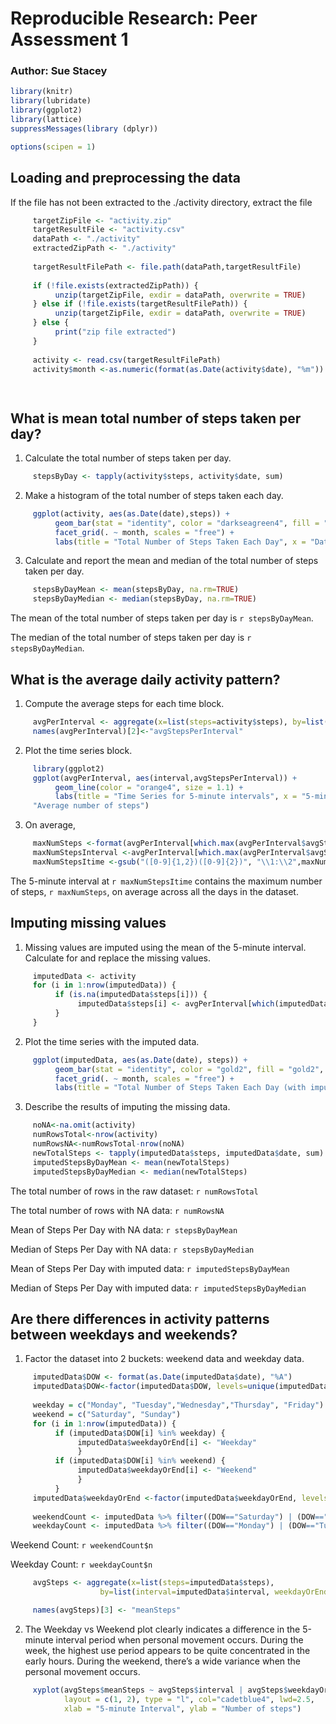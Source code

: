 # Reproducible Research: Peer Assessment 1

### Author:  Sue Stacey

```r
library(knitr)
library(lubridate)
library(ggplot2)
library(lattice)
suppressMessages(library (dplyr))

options(scipen = 1)
```

## Loading and preprocessing the data
If the file has not been extracted to the ./activity directory, extract the file
```r
     targetZipFile <- "activity.zip"
     targetResultFile <- "activity.csv"
     dataPath <- "./activity"
     extractedZipPath <- "./activity"
     
     targetResultFilePath <- file.path(dataPath,targetResultFile)
     
     if (!file.exists(extractedZipPath)) {
          unzip(targetZipFile, exdir = dataPath, overwrite = TRUE)
     } else if (!file.exists(targetResultFilePath)) {
          unzip(targetZipFile, exdir = dataPath, overwrite = TRUE)
     } else {
          print("zip file extracted")
     }
     
     activity <- read.csv(targetResultFilePath)
     activity$month <-as.numeric(format(as.Date(activity$date), "%m"))

     
```

## What is mean total number of steps taken per day?
1.  Calculate the total number of steps taken per day.
```r
     stepsByDay <- tapply(activity$steps, activity$date, sum)
```
2. Make a histogram of the total number of steps taken each day.
```r
     ggplot(activity, aes(as.Date(date),steps)) +
          geom_bar(stat = "identity", color = "darkseagreen4", fill = "darkseagreen4", width =.6) + 
          facet_grid(. ~ month, scales = "free") +
          labs(title = "Total Number of Steps Taken Each Day", x = "Date", y = "Number of steps")
```

3. Calculate and report the mean and median of the total number of steps taken per day.
```r
     stepsByDayMean <- mean(stepsByDay, na.rm=TRUE)
     stepsByDayMedian <- median(stepsByDay, na.rm=TRUE)
```
The mean of the total number of steps taken per day is `r stepsByDayMean`.

The median of the total number of steps taken per day is `r stepsByDayMedian`.

## What is the average daily activity pattern?
1. Compute the average steps for each time block.
```r
     avgPerInterval <- aggregate(x=list(steps=activity$steps), by=list(interval=activity$interval), FUN=mean, na.rm=TRUE)
     names(avgPerInterval)[2]<-"avgStepsPerInterval"
```

2.  Plot the time series block.
```r
     library(ggplot2)
     ggplot(avgPerInterval, aes(interval,avgStepsPerInterval)) +
          geom_line(color = "orange4", size = 1.1) +
          labs(title = "Time Series for 5-minute intervals", x = "5-minute interval", y =
     "Average number of steps")    
```

3. On average, 
```r
     maxNumSteps <-format(avgPerInterval[which.max(avgPerInterval$avgStepsPerInterval),2],digits=1)
     maxNumStepsInterval <-avgPerInterval[which.max(avgPerInterval$avgStepsPerInterval),1]
     maxNumStepsItime <-gsub("([0-9]{1,2})([0-9]{2})", "\\1:\\2",maxNumStepsInterval)
```

The 5-minute interval at `r maxNumStepsItime` contains the maximum number of steps, `r maxNumSteps`, on average across all the days in the dataset.

## Imputing missing values

1.  Missing values are imputed using the mean of the 5-minute interval. Calculate for and replace the missing values.
```r
     imputedData <- activity 
     for (i in 1:nrow(imputedData)) {
          if (is.na(imputedData$steps[i])) {
               imputedData$steps[i] <- avgPerInterval[which(imputedData$interval[i] == avgPerInterval$interval), ]$avgStepsPerInterval
          }
     }
```
2.  Plot the time series with the imputed data.
```r
     ggplot(imputedData, aes(as.Date(date), steps)) + 
          geom_bar(stat = "identity", color = "gold2", fill = "gold2", width =.6) + 
          facet_grid(. ~ month, scales = "free") + 
          labs(title = "Total Number of Steps Taken Each Day (with imputed data)", x = "Date", y = "Number of steps")
```  
3.  Describe the results of imputing the missing data.
```r
     noNA<-na.omit(activity)
     numRowsTotal<-nrow(activity)
     numRowsNA<-numRowsTotal-nrow(noNA)
     newTotalSteps <- tapply(imputedData$steps, imputedData$date, sum)
     imputedStepsByDayMean <- mean(newTotalSteps)
     imputedStepsByDayMedian <- median(newTotalSteps)
```
 The total number of rows in the raw dataset: `r numRowsTotal` 
 
 The total number of rows with NA data: `r numRowsNA`
 
 Mean of Steps Per Day with NA data: `r stepsByDayMean`
 
 Median of Steps Per Day with NA data: `r stepsByDayMedian`
 
 Mean of Steps Per Day with imputed data: `r imputedStepsByDayMean`
 
 Median of Steps Per Day with imputed data: `r imputedStepsByDayMedian`


## Are there differences in activity patterns between weekdays and weekends?
1.  Factor the dataset into 2 buckets: weekend data and weekday data.
```r
     imputedData$DOW <- format(as.Date(imputedData$date), "%A")
     imputedData$DOW<-factor(imputedData$DOW, levels=unique(imputedData$DOW))
     
     weekday = c("Monday", "Tuesday","Wednesday","Thursday", "Friday")
     weekend = c("Saturday", "Sunday")
     for (i in 1:nrow(imputedData)) {
          if (imputedData$DOW[i] %in% weekday) {
               imputedData$weekdayOrEnd[i] <- "Weekday"
               }
          if (imputedData$DOW[i] %in% weekend) {
               imputedData$weekdayOrEnd[i] <- "Weekend"
               }
          }
     imputedData$weekdayOrEnd <-factor(imputedData$weekdayOrEnd, levels=unique(imputedData$weekdayOrEnd))
     
     weekendCount <- imputedData %>% filter((DOW=="Saturday") | (DOW=="Sunday")) %>% count()
     weekdayCount <- imputedData %>% filter((DOW=="Monday") | (DOW=="Tuesday") | (DOW=="Wednesday") | (DOW=="Thursday") | (DOW=="Friday")) %>% count()
```
Weekend Count:  `r weekendCount$n`

Weekday Count:  `r weekdayCount$n`
```r
     avgSteps <- aggregate(x=list(steps=imputedData$steps), 
                    by=list(interval=imputedData$interval, weekdayOrEnd=imputedData$weekdayOrEnd), FUN=mean)

     names(avgSteps)[3] <- "meanSteps"

```
2.  The Weekday vs Weekend plot clearly indicates a difference in the 5-minute interval period when personal movement occurs.  During the week, the highest use period appears to be quite concentrated in the early hours.  During the weekend, there's a wide variance when the personal movement occurs.
```r
     
     xyplot(avgSteps$meanSteps ~ avgSteps$interval | avgSteps$weekdayOrEnd, 
            layout = c(1, 2), type = "l", col="cadetblue4", lwd=2.5,
            xlab = "5-minute Interval", ylab = "Number of steps")     
    
     
```
     